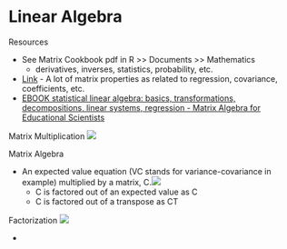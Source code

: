 # Linear Algebra

Resources

* See Matrix Cookbook pdf in R >> Documents >> Mathematics
	* derivatives, inverses, statistics, probability, etc.
* [Link](http://facweb.cs.depaul.edu/sjost/csc423/documents/matrix-form.htm) - A lot of matrix properties as related to regression, covariance, coefficients, etc.
* [EBOOK statistical linear algebra: basics, transformations, decompositions, linear systems, regression - Matrix Algebra for Educational Scientists](https://zief0002.github.io/matrix-algebra/index.html)


Matrix Multiplication
![](./_resources/Linear_Algebra.resources/image.png)


Matrix Algebra

* An expected value equation (VC stands for variance-covariance in example) multiplied by a matrix, C.![](./_resources/Linear_Algebra.resources/1-XO9-uivgoTrBx1l4JHRpGQ.png)
	* C is factored out of an expected value as C
	* C is factored out of a transpose as CT



Factorization
![](./_resources/Linear_Algebra.resources/5-Factorizations.png)

* 














